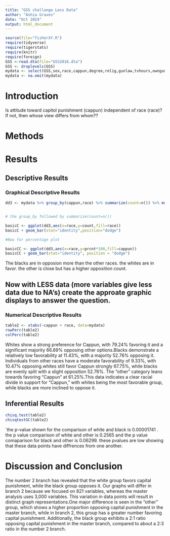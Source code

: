 ```yaml
---
title: "GSS challange Less Data"
author: "Ashia Graves"
date: "Oct 2024"
output: html_document
---
```




```r
source(file="fisherXY.R")
require(tidyverse)
require(tigerstats)
require(knitr)
require(foreign)
GSS <-read.dta(file="GSS2016.dta")
GSS <- droplevels(GSS)
mydata <- select(GSS,sex,race,cappun,degree,relig,gunlaw,tvhours,owngun,age,wordsum)
mydata <- na.omit(mydata)
```

# Introduction

<!--In this section you explain what you are trying to show.  Where did the data come from?  What is the research or other question you are trying to answer?.  If you skimp in this section expect to be marked down in your grade. Paint a picture of the project a couple of paragraphs is expected!-->

Is attitude toward capitol punishment (cappun) independent of race (race)?
If not, then whose view differs from whom??

# Methods

<!--Decide on your methods:  use "variable analysis" or other appropriate descriptors.  Make sure to choose at least one graphical method and at least one numerical method. Discuss what data manipulations may be needed for example subsetting or other binning procedures and what sort of graphical displays and inferential tools will be used!-->

# Results

<!--Divide this section into two sub-sections:  One for your descriptive  results and one for your inferential results.!-->

## Descriptive Results

### Graphical Descriptive Results
<!--Graphical results here.  Make sure to show your code.  Provide appropriate labels for axes, giving units if possible, and provide a good title for the graph, too.  Use the graphical results to describe the patterns if any that exist in the data as focused toward the research question. Bottom line is to explain the features of the graph that are relevant to conforming or departing to what is expected by your null hypothesis !-->
```r
dd3 <- mydata %>% group_by(cappun,race) %>% summarize(count=n()) %>% mutate(prcnt=count/sum(count))


# the group_by followed by summarize(count=n())

basicC <- ggplot(dd3,aes(x=race,y=count,fill=race))
basicC + geom_bar(stat="identity",position="dodge")

#Now for percentage plot

basicCC <- ggplot(dd3,aes(x=race,y=prcnt*100,fill=cappun)) 
basicCC + geom_bar(stat="identity", position = "dodge")
```

The blacks are in opposion more than the other races. the whites are in favor. the other is close but has a higher opposition count.


## Now with LESS data (more variables give less data due to NA's) create the approate graphic displays to answer the question.





### Numerical Descriptive Results

<!--Numerical results go here. Use the numerical results to describe the patterns if any that exist in the data as focused toward the research question!-->
```r
table2 <- xtabs(~cappun + race, data=mydata)
rowPerc(table2)
colPerc(table2)
```
Whites show a strong preference for Cappun, with 79.24% favoring it and a significant majority 66.89% opposing other options.Blacks demonstrate a relatively low favorability at 11.43%, with a majority 52.76% opposing it.
Individuals from other races have a moderate favorability of 9.33%, with 10.47% opposing.whites still favor Cappun strongly 67.75%, while blacks are evenly split with a slight opposition 52.76%. The "other" category leans towards favoring "Cappun" at 61.25%.This data indicates a clear racial divide in support for "Cappun," with whites being the most favorable group, while blacks are more inclined to oppose it.


## Inferential Results

<!--State hypothesis clearly.  Make sure your discussion of the inferential test covers all the aspects that the test output produces, such as test statistic, p-value etc.  Make a decision about the null hypothesis, explain the assumptions on which the selected test/procedure was based, and why the chosen procedure satisfys the assumptions and is appropriate to answer the research question!-->
```r
chisq.test(table2)
chisqtestGC(table2)
```
`the p-value shown for the comparison of white and black is 0.00001741 . the p value comparison of white and other is 0.2565 and the p value comaparison for black and other is 0.06299. these pvalues are low showing that these data points have diffrences from one another.



# Discussion and Conclusion

<!--Discussion and conclusion here.  If you found a relationship be sure to consider whether the relationship occurs because one of the variavbles causes the other, or whether they perhasps are related for some other reason.  Watch the chapter 6 videos from the GeorgeTown videos collection.!-->
The number 2 branch has revealed that the white group favors capital punishment, while the black group opposes it. Our graphs will differ in branch 2 because we focused on 821 variables, whereas the master analysis uses 3,000 variables. This variation in data points will result in distinct graph representations.One major difference is seen in the "other" group, which shows a higher proportion opposing capital punishment in the master branch, while in branch 2, this group has a greater number favoring capital punishment. Additionally, the black group exhibits a 2:1 ratio opposing capital punishment in the master branch, compared to about a 2:3 ratio in the number 2 branch.